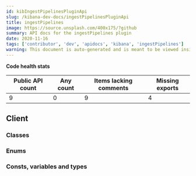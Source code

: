 ```yaml
---
id: kibIngestPipelinesPluginApi
slug: /kibana-dev-docs/ingestPipelinesPluginApi
title: ingestPipelines
image: https://source.unsplash.com/400x175/?github
summary: API docs for the ingestPipelines plugin
date: 2020-11-16
tags: ['contributor', 'dev', 'apidocs', 'kibana', 'ingestPipelines']
warning: This document is auto-generated and is meant to be viewed inside our experimental, new docs system. Reach out in #docs-engineering for more info.
---
```






**Code health stats**

| Public API count  | Any count | Items lacking comments | Missing exports | 
|-------------------|-----------|------------------------|-----------------|
| 9 | 0 | 9 | 4 |

## Client

### Classes
<DocDefinitionList data={ingestPipelinesObj.client.classes}/>

### Enums
<DocDefinitionList data={ingestPipelinesObj.client.enums}/>

### Consts, variables and types
<DocDefinitionList data={ingestPipelinesObj.client.misc}/>

